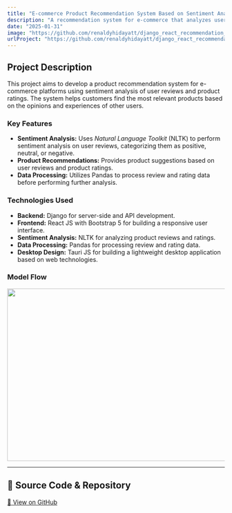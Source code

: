 ```yaml
---
title: "E-commerce Product Recommendation System Based on Sentiment Analysis of User Reviews and Ratings"
description: "A recommendation system for e-commerce that analyzes user reviews and product ratings to provide relevant product suggestions."
date: "2025-01-31"
image: "https://github.com/renaldyhidayatt/django_react_recommendation_product/raw/last_proyek/assets/diagram_proyek_akhi.png?raw=true"
urlProject: "https://github.com/renaldyhidayatt/django_react_recommendation_product"
---
```


## Project Description

This project aims to develop a product recommendation system for e-commerce platforms using sentiment analysis of user reviews and product ratings. The system helps customers find the most relevant products based on the opinions and experiences of other users.

### Key Features
- **Sentiment Analysis:** Uses *Natural Language Toolkit* (NLTK) to perform sentiment analysis on user reviews, categorizing them as positive, neutral, or negative.
- **Product Recommendations:** Provides product suggestions based on user reviews and product ratings.
- **Data Processing:** Utilizes Pandas to process review and rating data before performing further analysis.

### Technologies Used
- **Backend:** Django for server-side and API development.
- **Frontend:** React JS with Bootstrap 5 for building a responsive user interface.
- **Sentiment Analysis:** NLTK for analyzing product reviews and ratings.
- **Data Processing:** Pandas for processing review and rating data.
- **Desktop Design:** Tauri JS for building a lightweight desktop application based on web technologies.

### Model Flow
<img src="https://github.com/renaldyhidayatt/django_react_recommendation_product/raw/last_proyek/assets/diagram-export-11-4-2023-5_55_00-PM.png?raw=true" width="600" height="400"/>

---

## 🔗 Source Code & Repository
[📌 View on GitHub](https://github.com/renaldyhidayatt/django_react_recommendation_product)
